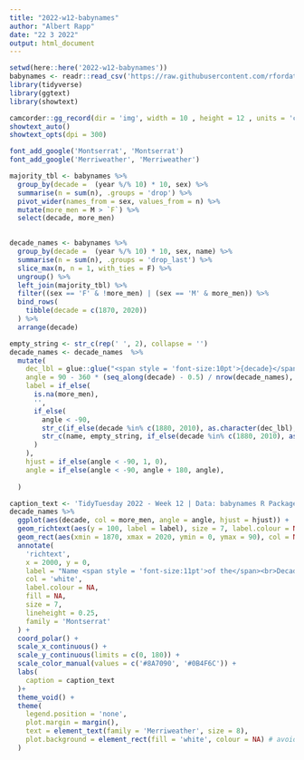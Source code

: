 ```yaml
---
title: "2022-w12-babynames"
author: "Albert Rapp"
date: "22 3 2022"
output: html_document
---
```


```r
setwd(here::here('2022-w12-babynames'))
babynames <- readr::read_csv('https://raw.githubusercontent.com/rfordatascience/tidytuesday/master/data/2022/2022-03-22/babynames.csv')
library(tidyverse)
library(ggtext)
library(showtext)

camcorder::gg_record(dir = 'img', width = 10 , height = 12 , units = 'cm', dpi = 300)
showtext_auto()
showtext_opts(dpi = 300)

font_add_google('Montserrat', 'Montserrat')
font_add_google('Merriweather', 'Merriweather')
```


```r
majority_tbl <- babynames %>% 
  group_by(decade =  (year %/% 10) * 10, sex) %>% 
  summarise(n = sum(n), .groups = 'drop') %>% 
  pivot_wider(names_from = sex, values_from = n) %>% 
  mutate(more_men = M > `F`) %>% 
  select(decade, more_men)
  

decade_names <- babynames %>% 
  group_by(decade =  (year %/% 10) * 10, sex, name) %>% 
  summarise(n = sum(n), .groups = 'drop_last') %>% 
  slice_max(n, n = 1, with_ties = F) %>% 
  ungroup() %>% 
  left_join(majority_tbl) %>% 
  filter((sex == 'F' & !more_men) | (sex == 'M' & more_men)) %>% 
  bind_rows(
    tibble(decade = c(1870, 2020))
  ) %>% 
  arrange(decade)

empty_string <- str_c(rep(' ', 2), collapse = '')
decade_names <- decade_names  %>% 
  mutate(
    dec_lbl = glue::glue("<span style = 'font-size:10pt'>{decade}</span>"),
    angle = 90 - 360 * (seq_along(decade) - 0.5) / nrow(decade_names),
    label = if_else(
      is.na(more_men), 
      '', 
      if_else(
        angle < -90, 
        str_c(if_else(decade %in% c(1880, 2010), as.character(dec_lbl), ''), empty_string, name), 
        str_c(name, empty_string, if_else(decade %in% c(1880, 2010), as.character(dec_lbl), ''))
      )
    ),
    hjust = if_else(angle < -90, 1, 0),
    angle = if_else(angle < -90, angle + 180, angle),
    
  ) 
```


```r
caption_text <- 'TidyTuesday 2022 - Week 12 | Data: babynames R Package\nGraphic: Albert Rapp, @rappa753'
decade_names %>% 
  ggplot(aes(decade, col = more_men, angle = angle, hjust = hjust)) +
  geom_richtext(aes(y = 100, label = label), size = 7, label.colour = NA, family = 'Merriweather') +
  geom_rect(aes(xmin = 1870, xmax = 2020, ymin = 0, ymax = 90), col = NA, fill = '#A2C5AC') +
  annotate(
    'richtext',
    x = 2000, y = 0,
    label = "Name <span style = 'font-size:11pt'>of the</span><br>Decade<br><span style = 'font-size:8pt'>by most frequent gender</span>",
    col = 'white',
    label.colour = NA,
    fill = NA,
    size = 7,
    lineheight = 0.25,
    family = 'Montserrat'
  ) +
  coord_polar() +
  scale_x_continuous() +
  scale_y_continuous(limits = c(0, 180)) +
  scale_color_manual(values = c('#8A7090', '#0B4F6C')) +
  labs(
    caption = caption_text
  )+
  theme_void() +
  theme(
    legend.position = 'none', 
    plot.margin = margin(),
    text = element_text(family = 'Merriweather', size = 8),
    plot.background = element_rect(fill = 'white', colour = NA) # avoid dark theme for photos
  )
```

